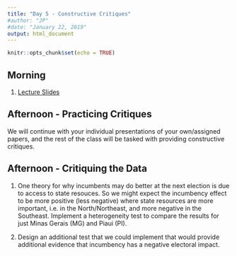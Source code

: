 ```yaml
---
title: "Day 5 - Constructive Critiques"
#author: "JP"
#date: "January 22, 2019"
output: html_document
---
```


```r
knitr::opts_chunk$set(echo = TRUE)
```

## Morning

1. [Lecture Slides](https://jonnyphillips.github.io/Causal_Critiques/Day 5/Slides_Day_5_v1.pdf)

## Afternoon - Practicing Critiques

We will continue with your individual presentations of your own/assigned papers, and the rest of the class will be tasked with providing constructive critiques.

## Afternoon - Critiquing the Data

1. One theory for why incumbents may do better at the next election is due to access to state resouces. So we might expect the incumbency effect to be more positive (less negative) where state resources are more important, i.e. in the North/Northeast, and more negative in the Southeast. Implement a heterogeneity test to compare the results for just Minas Gerais (MG) and Piaui (PI).

2. Design an additional test that we could implement that would provide additional evidence that incumbency has a negative electoral impact.
